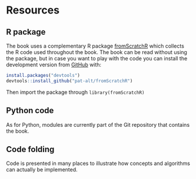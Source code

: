 # Resources {#intro}

## R package

The book uses a complementary R package [fromScratchR](https://github.com/pat-alt/fromScratchR) which collects the R code used throughout the book. The book can be read without using the package, but in case you want to play with the code you can install the development version from [GitHub](https://github.com/) with:

```r
install.packages("devtools")
devtools::install_github("pat-alt/fromScratchR")
```

Then import the package through `library(fromScratchR)`

## Python code

As for Python, modules are currently part of the Git repository that contains the book.

## Code folding

Code is presented in many places to illustrate how concepts and algorithms can actually be implemented. 
